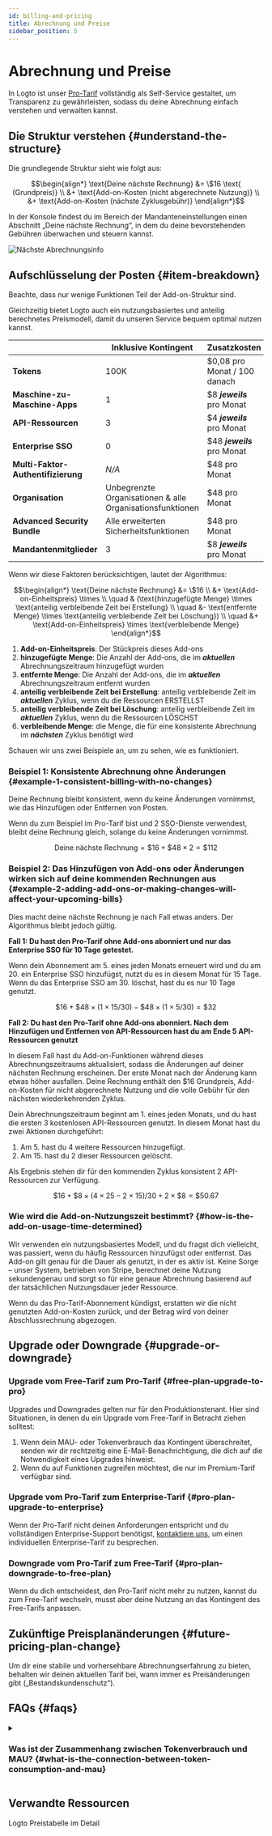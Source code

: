 ```yaml
---
id: billing-and-pricing
title: Abrechnung und Preise
sidebar_position: 5
---
```


# Abrechnung und Preise

In Logto ist unser [Pro-Tarif](https://logto.io/pricing) vollständig als Self-Service gestaltet, um Transparenz zu gewährleisten, sodass du deine Abrechnung einfach verstehen und verwalten kannst.

## Die Struktur verstehen \{#understand-the-structure}

Die grundlegende Struktur sieht wie folgt aus:

```math
\begin{align*}
\text{Deine nächste Rechnung} &= \$16 \text{ (Grundpreis)} \\
&+ \text{Add-on-Kosten (nicht abgerechnete Nutzung)} \\
&+ \text{Add-on-Kosten (nächste Zyklusgebühr)}
\end{align*}
```

In der Konsole findest du im Bereich der Mandanteneinstellungen einen Abschnitt „Deine nächste Rechnung“, in dem du deine bevorstehenden Gebühren überwachen und steuern kannst.

<img src="/img/assets/next-billing-info.png" alt="Nächste Abrechnungsinfo" />

## Aufschlüsselung der Posten \{#item-breakdown}

Beachte, dass nur wenige Funktionen Teil der Add-on-Struktur sind.

Gleichzeitig bietet Logto auch ein nutzungsbasiertes und anteilig berechnetes Preismodell, damit du unseren Service bequem optimal nutzen kannst.

|                                    | Inklusive Kontingent                                      | Zusatzkosten                 |
| ---------------------------------- | --------------------------------------------------------- | ---------------------------- |
| **Tokens**                         | 100K                                                      | $0,08 pro Monat / 100 danach |
| **Maschine-zu-Maschine-Apps**      | 1                                                         | $8 **_jeweils_** pro Monat   |
| **API-Ressourcen**                 | 3                                                         | $4 **_jeweils_** pro Monat   |
| **Enterprise SSO**                 | 0                                                         | $48 **_jeweils_** pro Monat  |
| **Multi-Faktor-Authentifizierung** | _N/A_                                                     | $48 pro Monat                |
| **Organisation**                   | Unbegrenzte Organisationen & alle Organisationsfunktionen | $48 pro Monat                |
| **Advanced Security Bundle**       | Alle erweiterten Sicherheitsfunktionen                    | $48 pro Monat                |
| **Mandantenmitglieder**            | 3                                                         | $8 **_jeweils_** pro Monat   |

Wenn wir diese Faktoren berücksichtigen, lautet der Algorithmus:

```math
\begin{align*}
\text{Deine nächste Rechnung} &= \$16 \\
&+ \text{Add-on-Einheitspreis} \times \\
\quad & (\text{hinzugefügte Menge} \times \text{anteilig verbleibende Zeit bei Erstellung} \\
\quad &- \text{entfernte Menge} \times \text{anteilig verbleibende Zeit bei Löschung}) \\
\quad &+ \text{Add-on-Einheitspreis} \times \text{verbleibende Menge}
\end{align*}
```

1. **Add-on-Einheitspreis**: Der Stückpreis dieses Add-ons
2. **hinzugefügte Menge**: Die Anzahl der Add-ons, die im **_aktuellen_** Abrechnungszeitraum hinzugefügt wurden
3. **entfernte Menge**: Die Anzahl der Add-ons, die im **_aktuellen_** Abrechnungszeitraum entfernt wurden
4. **anteilig verbleibende Zeit bei Erstellung**: anteilig verbleibende Zeit im **_aktuellen_** Zyklus, wenn du die Ressourcen ERSTELLST
5. **anteilig verbleibende Zeit bei Löschung**: anteilig verbleibende Zeit im **_aktuellen_** Zyklus, wenn du die Ressourcen LÖSCHST
6. **verbleibende Menge**: die Menge, die für eine konsistente Abrechnung im **_nächsten_** Zyklus benötigt wird

Schauen wir uns zwei Beispiele an, um zu sehen, wie es funktioniert.

### Beispiel 1: Konsistente Abrechnung ohne Änderungen \{#example-1-consistent-billing-with-no-changes}

Deine Rechnung bleibt konsistent, wenn du keine Änderungen vornimmst, wie das Hinzufügen oder Entfernen von Posten.

Wenn du zum Beispiel im Pro-Tarif bist und 2 SSO-Dienste verwendest, bleibt deine Rechnung gleich, solange du keine Änderungen vornimmst.

```math
\text{Deine nächste Rechnung} = \$ 16 + \$ 48 \times 2 = \$ 112
```

### Beispiel 2: Das Hinzufügen von Add-ons oder Änderungen wirken sich auf deine kommenden Rechnungen aus \{#example-2-adding-add-ons-or-making-changes-will-affect-your-upcoming-bills}

Dies macht deine nächste Rechnung je nach Fall etwas anders. Der Algorithmus bleibt jedoch gültig.

**Fall 1: Du hast den Pro-Tarif ohne Add-ons abonniert und nur das Enterprise SSO für 10 Tage getestet.**

Wenn dein Abonnement am 5. eines jeden Monats erneuert wird und du am 20. ein Enterprise SSO hinzufügst, nutzt du es in diesem Monat für 15 Tage. Wenn du das Enterprise SSO am 30. löschst, hast du es nur 10 Tage genutzt.

```math
\$16 + \$48 \times (1 \times 15 / 30) - \$48 \times (1 \times 5 / 30) = \$32
```

**Fall 2: Du hast den Pro-Tarif ohne Add-ons abonniert. Nach dem Hinzufügen und Entfernen von API-Ressourcen hast du am Ende 5 API-Ressourcen genutzt**

In diesem Fall hast du Add-on-Funktionen während dieses Abrechnungszeitraums aktualisiert, sodass die Änderungen auf deiner nächsten Rechnung erscheinen. Der erste Monat nach der Änderung kann etwas höher ausfallen. Deine Rechnung enthält den $16 Grundpreis, Add-on-Kosten für nicht abgerechnete Nutzung und die volle Gebühr für den nächsten wiederkehrenden Zyklus.

Dein Abrechnungszeitraum beginnt am 1. eines jeden Monats, und du hast die ersten 3 kostenlosen API-Ressourcen genutzt. In diesem Monat hast du zwei Aktionen durchgeführt:

1. Am 5. hast du 4 weitere Ressourcen hinzugefügt.
2. Am 15. hast du 2 dieser Ressourcen gelöscht.

Als Ergebnis stehen dir für den kommenden Zyklus konsistent 2 API-Ressourcen zur Verfügung.

```math
\$16 + \$8 \times (4 \times 25 - 2 \times 15) / 30 + 2 \times \$8 = \$50.67
```

### Wie wird die Add-on-Nutzungszeit bestimmt? \{#how-is-the-add-on-usage-time-determined}

Wir verwenden ein nutzungsbasiertes Modell, und du fragst dich vielleicht, was passiert, wenn du häufig Ressourcen hinzufügst oder entfernst. Das Add-on gilt genau für die Dauer als genutzt, in der es aktiv ist. Keine Sorge – unser System, betrieben von Stripe, berechnet deine Nutzung sekundengenau und sorgt so für eine genaue Abrechnung basierend auf der tatsächlichen Nutzungsdauer jeder Ressource.

Wenn du das Pro-Tarif-Abonnement kündigst, erstatten wir die nicht genutzten Add-on-Kosten zurück, und der Betrag wird von deiner Abschlussrechnung abgezogen.

## Upgrade oder Downgrade \{#upgrade-or-downgrade}

### Upgrade vom Free-Tarif zum Pro-Tarif \{#free-plan-upgrade-to-pro}

Upgrades und Downgrades gelten nur für den Produktionstenant. Hier sind Situationen, in denen du ein Upgrade vom Free-Tarif in Betracht ziehen solltest:

1. Wenn dein MAU- oder Tokenverbrauch das Kontingent überschreitet, senden wir dir rechtzeitig eine E-Mail-Benachrichtigung, die dich auf die Notwendigkeit eines Upgrades hinweist.
2. Wenn du auf Funktionen zugreifen möchtest, die nur im Premium-Tarif verfügbar sind.

### Upgrade vom Pro-Tarif zum Enterprise-Tarif \{#pro-plan-upgrade-to-enterprise}

Wenn der Pro-Tarif nicht deinen Anforderungen entspricht und du vollständigen Enterprise-Support benötigst, [kontaktiere uns](https://logto.io/contact), um einen individuellen Enterprise-Tarif zu besprechen.

### Downgrade vom Pro-Tarif zum Free-Tarif \{#pro-plan-downgrade-to-free-plan}

Wenn du dich entscheidest, den Pro-Tarif nicht mehr zu nutzen, kannst du zum Free-Tarif wechseln, musst aber deine Nutzung an das Kontingent des Free-Tarifs anpassen.

## Zukünftige Preisplanänderungen \{#future-pricing-plan-change}

Um dir eine stabile und vorhersehbare Abrechnungserfahrung zu bieten, behalten wir deinen aktuellen Tarif bei, wann immer es Preisänderungen gibt („Bestandskundenschutz“).

## FAQs \{#faqs}

<details>

<summary>

### Was ist der Zusammenhang zwischen Tokenverbrauch und MAU? \{#what-is-the-connection-between-token-consumption-and-mau}

</summary>

Logto verwendet tokenbasierte Authentifizierung. Eine einzelne Benutzeranmeldung kann zwei oder drei Tokens verbrauchen: ID-Token, Zugangstoken und Auffrischungstoken. Wenn du Funktionen wie M2M oder Organisation verwendest, können zusätzliche Tokens wie M2M-Tokens oder Organisationstokens beteiligt sein. Der Tokenverbrauch hängt davon ab, wie Benutzer mit deinem System interagieren. Um dir dabei zu helfen, bieten wir eine Echtzeitüberwachung des Tokenverbrauchs im <CloudLink to="/dashboard">Konsole > Dashboard</CloudLink> an. Hier ein Beispiel: Unser Free-Tarif bietet 100k Tokens kostenlos, was ungefähr 30k-50k MAU (Monthly Active Users) unterstützt.

</details>

## Verwandte Ressourcen

<Url href="https://logto.io/pricing">Logto Preistabelle im Detail</Url>
